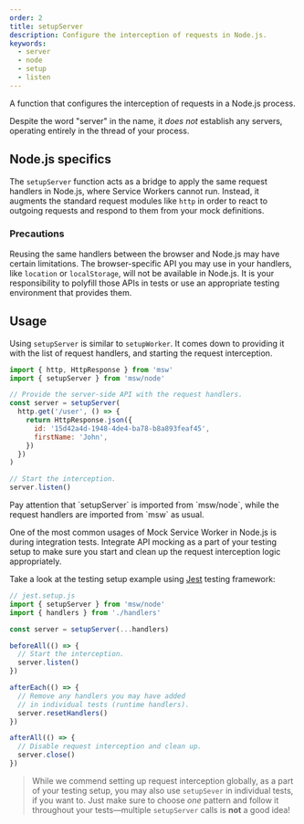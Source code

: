 ```yaml
---
order: 2
title: setupServer
description: Configure the interception of requests in Node.js.
keywords:
  - server
  - node
  - setup
  - listen
---
```


A function that configures the interception of requests in a Node.js process.

Despite the word "server" in the name, it _does not_ establish any servers, operating entirely in the thread of your process.

## Node.js specifics

The `setupServer` function acts as a bridge to apply the same request handlers in Node.js, where Service Workers cannot run. Instead, it augments the standard request modules like `http` in order to react to outgoing requests and respond to them from your mock definitions.

### Precautions

Reusing the same handlers between the browser and Node.js may have certain limitations. The browser-specific API you may use in your handlers, like `location` or `localStorage`, will not be available in Node.js. It is your responsibility to polyfill those APIs in tests or use an appropriate testing environment that provides them.

## Usage

Using `setupServer` is similar to `setupWorker`. It comes down to providing it with the list of request handlers, and starting the request interception.

```js {2,5,15}
import { http, HttpResponse } from 'msw'
import { setupServer } from 'msw/node'

// Provide the server-side API with the request handlers.
const server = setupServer(
  http.get('/user', () => {
    return HttpResponse.json({
      id: '15d42a4d-1948-4de4-ba78-b8a893feaf45',
      firstName: 'John',
    })
  })
)

// Start the interception.
server.listen()
```


<Warning>
  Pay attention that `setupServer` is imported from `msw/node`, while the
  request handlers are imported from `msw` as usual.
</Warning>

One of the most common usages of Mock Service Worker in Node.js is during integration tests. Integrate API mocking as a part of your testing setup to make sure you start and clean up the request interception logic appropriately.

Take a look at the testing setup example using [Jest](https://jestjs.io/) testing framework:

```js
// jest.setup.js
import { setupServer } from 'msw/node'
import { handlers } from './handlers'

const server = setupServer(...handlers)

beforeAll(() => {
  // Start the interception.
  server.listen()
})

afterEach(() => {
  // Remove any handlers you may have added
  // in individual tests (runtime handlers).
  server.resetHandlers()
})

afterAll(() => {
  // Disable request interception and clean up.
  server.close()
})
```

> While we commend setting up request interception globally, as a part of your testing setup, you may also use `setupSever` in individual tests, if you want to. Just make sure to choose _one_ pattern and follow it throughout your tests—multiple `setupServer` calls is **not** a good idea!
